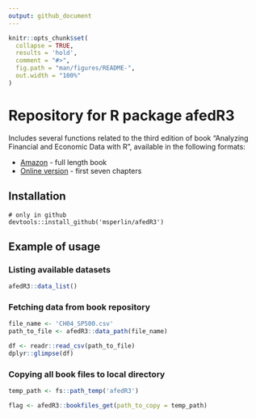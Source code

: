 ```yaml
---
output: github_document
---
```


```r
knitr::opts_chunk$set(
  collapse = TRUE, 
  results = 'hold',
  comment = "#>",
  fig.path = "man/figures/README-",
  out.width = "100%"
)
```

# Repository for R package afedR3 

Includes several functions related to the third edition of book "Analyzing Financial and Economic Data with R", available in the following formats:

- [Amazon](https://www.amazon.com/dp/B084LSNXMN) - full length book
- [Online version](https://www.msperlin.com/afedR/) - first seven chapters


## Installation

```
# only in github
devtools::install_github('msperlin/afedR3')
```

## Example of usage

### Listing available datasets

```r
afedR3::data_list()
```

### Fetching data from book repository

```r
file_name <- 'CH04_SP500.csv'
path_to_file <- afedR3::data_path(file_name)

df <- readr::read_csv(path_to_file)
dplyr::glimpse(df)
```

### Copying all book files to local directory

```r
temp_path <- fs::path_temp('afedR3')

flag <- afedR3::bookfiles_get(path_to_copy = temp_path)
```

